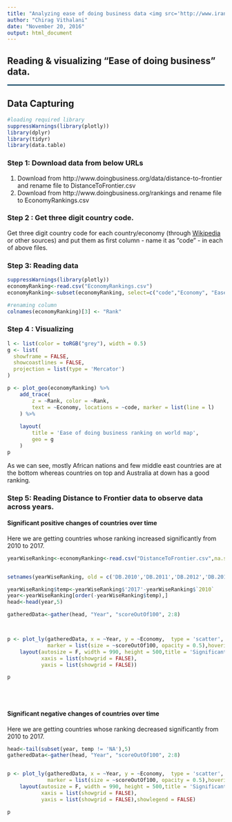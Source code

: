 ```yaml
---
title: "Analyzing ease of doing business data <img src='http://www.iran-daily.com/content/imgcache/file/131555/0/image_650_365.jpg' width='15%'>"
author: "Chirag Vithalani"
date: "November 20, 2016"
output: html_document
---
```


<style>
hr {
    border: 1px solid #357FAA;
}
</style>

## Reading & visualizing "Ease of doing business" data.

<hr />

## Data Capturing

```r
#loading required library
suppressWarnings(library(plotly))
library(dplyr)
library(tidyr)
library(data.table)
```

### Step 1: Download data from below URLs

1. Download from http://www.doingbusiness.org/data/distance-to-frontier and rename file to DistanceToFrontier.csv
2. Download from http://www.doingbusiness.org/rankings and rename file to EconomyRankings.csv

### Step 2 : Get three digit country code.

Get three digit country code for each country/economy (through <a href="https://en.wikipedia.org/wiki/ISO_3166-1">Wikipedia</a> or other sources) and put them as first column - name it as "code" - in each of above files.

### Step 3: Reading data

```r
suppressWarnings(library(plotly))
economyRanking<-read.csv("EconomyRankings.csv")
economyRanking<-subset(economyRanking, select=c("code","Economy", "Ease.of.Doing.Business.Rank"))

#renaming column
colnames(economyRanking)[3] <- "Rank"

```



### Step 4 : Visualizing

```r

l <- list(color = toRGB("grey"), width = 0.5)
g <- list(
  showframe = FALSE,
  showcoastlines = FALSE,
  projection = list(type = 'Mercator')
)

p <- plot_geo(economyRanking) %>%
    add_trace(
        z = ~Rank, color = ~Rank, 
        text = ~Economy, locations = ~code, marker = list(line = l)
    ) %>%
    
    layout(
        title = 'Ease of doing business ranking on world map',
        geo = g
    )
p
```

As we can see, mostly African nations and few middle east countries are at the bottom whereas countries on top and Australia at down has a good ranking.

### Step 5: Reading Distance to Frontier data to observe data across years.

#### Significant positive changes of countries over time

Here we are getting countries whose ranking increased significantly from 2010 to 2017.

```r

yearWiseRanking<-economyRanking<-read.csv("DistanceToFrontier.csv",na.strings = "?",stringsAsFactors=FALSE)


setnames(yearWiseRanking, old = c('DB.2010','DB.2011','DB.2012','DB.2013','DB.2014','DB.2015','DB.2016','DB.2017'), new = c('2010','2011','2012','2013','2014','2015','2016','2017'))

yearWiseRanking$temp<-yearWiseRanking$'2017'-yearWiseRanking$`2010`
year<-yearWiseRanking[order(-yearWiseRanking$temp),]
head<-head(year,5)

gatheredData<-gather(head, "Year", "scoreOutOf100", 2:8)



p <- plot_ly(gatheredData, x = ~Year, y = ~Economy,  type = 'scatter', mode = 'markers', color = ~scoreOutOf100, 
             marker = list(size = ~scoreOutOf100, opacity = 0.5),hoverinfo = 'text',text = ~paste('Year:',Year,', Economy:',Economy,', Score:',scoreOutOf100)) %>%
    layout(autosize = F, width = 990, height = 500,title = 'Significant positive changes of countries over time',
           xaxis = list(showgrid = FALSE),
           yaxis = list(showgrid = FALSE))

p

```

<br /><br />


#### Significant negative changes of countries over time

Here we are getting countries whose ranking decreased significantly from 2010 to 2017.



```r

head<-tail(subset(year, temp != 'NA'),5)
gatheredData<-gather(head, "Year", "scoreOutOf100", 2:8)


p <- plot_ly(gatheredData, x = ~Year, y = ~Economy,  type = 'scatter', mode = 'markers', color = ~scoreOutOf100, 
             marker = list(size = ~scoreOutOf100, opacity = 0.5),hoverinfo = 'text',text = ~paste('Year:',Year,', Economy:',Economy,', Score:',scoreOutOf100)) %>%
    layout(autosize = F, width = 990, height = 500,title = 'Significant negative changes of countries over time',
           xaxis = list(showgrid = FALSE),
           yaxis = list(showgrid = FALSE),showlegend = FALSE)

p

```